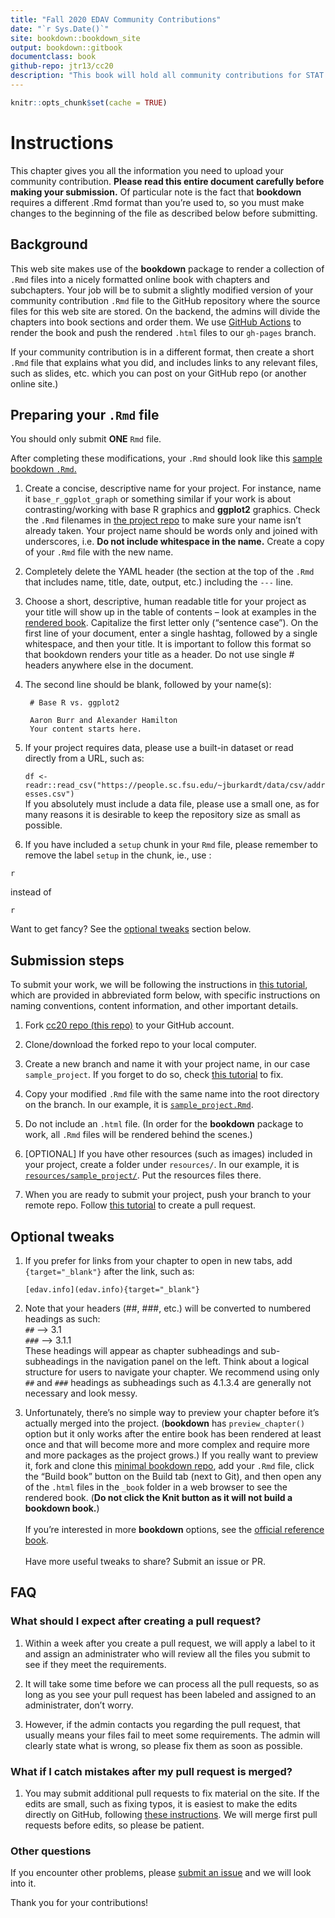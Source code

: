 ```yaml
--- 
title: "Fall 2020 EDAV Community Contributions"
date: "`r Sys.Date()`"
site: bookdown::bookdown_site
output: bookdown::gitbook
documentclass: book
github-repo: jtr13/cc20
description: "This book will hold all community contributions for STAT GR 5702 Fall 2020 at Columbia University"
---
```


```r
knitr::opts_chunk$set(cache = TRUE)
```

# Instructions

This chapter gives you all the information you need to upload your community contribution. **Please read this entire document carefully before making your submission.** Of particular note is the fact that **bookdown** requires a different .Rmd format than you're used to, so you must make changes to the beginning of the file as described below before submitting.

## Background

This web site makes use of the **bookdown** package to render a collection of `.Rmd` files into a nicely formatted online book with chapters and subchapters. Your job will be to submit a slightly modified version of your community contribution `.Rmd` file to the GitHub repository where the source files for this web site are stored. On the backend, the admins will divide the chapters into book sections and order them. We use [GitHub Actions](https://help.github.com/en/actions/automating-your-workflow-with-github-actions){target="_blank"} to render the book and push the rendered `.html` files to our `gh-pages` branch.

If your community contribution is in a different format, then create a short `.Rmd` file that explains what you did, and includes links to any relevant files, such as slides, etc. which you can post on your GitHub repo (or another online site.)

## Preparing your `.Rmd` file

You should only submit **ONE** `Rmd` file. 

After completing these modifications, your `.Rmd` should look like this [sample bookdown `.Rmd`.](sample_project.Rmd){target="_blank"}

1. Create a concise, descriptive name for your project. For instance, name it `base_r_ggplot_graph` or something similar if your work is about contrasting/working with base R graphics and **ggplot2** graphics. Check the `.Rmd` filenames in [the project repo](https://github.com/jtr13/cc20){target="_blank"} to make sure your name isn't already taken. Your project name should be words only and joined with underscores, i.e. **Do not include whitespace in the name.** Create a copy of your `.Rmd` file with the new name. 

2.  Completely delete the YAML header (the section at the top of the `.Rmd` that includes name, title, date, output, etc.) including the `---` line.
    
3. Choose a short, descriptive, human readable title for your project as your title will show up in the table of contents -- look at examples in the [rendered book](https://jtr13.github.io/cc20/){target="_blank"}. Capitalize the first letter only ("sentence case"). On the first line of your document, enter a single hashtag, followed by a single whitespace, and then your title. It is important to follow this format so that bookdown renders your title as a header. Do not use single # headers anywhere else in the document.
    
4. The second line should be blank, followed by your name(s):
    
   ```
    # Base R vs. ggplot2
    
    Aaron Burr and Alexander Hamilton
    Your content starts here. 
   ```

5. If your project requires data, please use a built-in dataset or read directly from a URL, such as:

    `df <- readr::read_csv("https://people.sc.fsu.edu/~jburkardt/data/csv/addresses.csv")` <br> If you absolutely must include a data file, please use a small one, as for many reasons it is desirable to keep the repository size as small as possible.
    
6. If you have included a `setup` chunk in your `Rmd` file, please remember to remove the label `setup` in the chunk, ie., use :

  ```
  {r, include=FALSE}
  ```
  
  instead of
  
  ```
  {r setup, include=FALSE}
  ```

Want to get fancy? See the [optional tweaks](#optional-tweaks) section below.

## Submission steps

To submit your work, we will be following the instructions in [this tutorial](https://edav.info/github.html#st-pr-on-another-repo-with-branching){target="_blank"}, which are provided in abbreviated form below, with specific instructions on naming conventions, content information, and other important details.

1. Fork [cc20 repo (this repo)](https://github.com/jtr13/cc20){target="_blank"} to your GitHub account. 

2. Clone/download the forked repo to your local computer.

3. Create a new branch and name it with your project name, in our case `sample_project`. If you forget to do so, check [this tutorial](https://edav.info/github.html#fixing-mistakes) to fix.  

4. Copy your modified `.Rmd` file with the same name into the root directory on the branch. In our example, it is [`sample_project.Rmd`](sample_project.Rmd){target="_blank"}. 
   
5. Do not include an `.html` file. (In order for the **bookdown** package to work, all `.Rmd` files will be rendered behind the scenes.)

6. [OPTIONAL] If you have other resources (such as images) included in your project, create a folder under `resources/`. In our example, it is [`resources/sample_project/`](resources/sample_project){target="_blank"}. Put the resources files there. 

7. When you are ready to submit your project, push your branch to your remote repo. Follow [this tutorial](https://help.github.com/en/articles/creating-a-pull-request-from-a-fork) to create a pull request. 

## Optional tweaks

1. If you prefer for links from your chapter to open in new tabs, add `{target="_blank"}` after the link, such as:

    `[edav.info](edav.info){target="_blank"}`

2. Note that your headers (##, ###, etc.) will be converted to numbered headings as such: <br> `##`  --> 3.1 <br> `###` --> 3.1.1 <br> These headings will appear as chapter subheadings and sub-subheadings in the navigation panel on the left. Think about a logical structure for users to navigate your chapter. We recommend using only `##` and `###` headings as subheadings such as 4.1.3.4 are generally not necessary and look messy.

3. Unfortunately, there's no simple way to preview your chapter before it's actually merged into the project. (**bookdown** has  `preview_chapter()` option but it only works after the entire book has been rendered at least once and that will become more and more complex and require more and more packages as the project grows.) If you really want to preview it, fork and clone this [minimal bookdown repo](https://github.com/yihui/bookdown-minimal){target="_blank"}, add your `.Rmd` file, click the "Build book" button on the Build tab (next to Git), and then open any of the `.html` files in the `_book` folder in a web browser to see the rendered book. (**Do not click the Knit button as it will not build a bookdown book.**) <br><br> If you're interested in more **bookdown** options, see the [official reference book](https://bookdown.org/yihui/bookdown/){target="_blank"}. <br><br> Have more useful tweaks to share? Submit an issue or PR.


## FAQ

### What should I expect after creating a pull request? 

1. Within a week after you create a pull request, we will apply a label to it and assign an administrater who will review all the files you submit to see if they meet the requirements. 

2. It will take some time before we can process all the pull requests, so as long as you see your pull request has been labeled and assigned to an administrater, don't worry. 

3. However, if the admin contacts you regarding the pull request, that usually means your files fail to meet some requirements. The admin will clearly state what is wrong, so please fix them as soon as possible. 

### What if I catch mistakes after my pull request is merged?

1. You may submit additional pull requests to fix material on the site. If the edits are small, such as fixing typos, it is easiest to make the edits directly on GitHub, following [these instructions](https://edav.info/contribute.html#github-only-walkthrough){target="_blank"}. We will merge first pull requests before edits, so please be patient.

### Other questions

If you encounter other problems, please [submit an issue](https://github.com/jtr13/cc20/issues){target="_blank"} and we will look into it. 

Thank you for your contributions!

